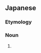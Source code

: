 {{also|宮保雞丁|宮爆雞丁}}

==Japanese==
{{DEFAULTSORT:こんばおじいでぃん'}}
{{wikipedia|lang=ja}}
{{ja-kanjitab|ごん|ばお|じー|でぃん|yomi=irr}}

===Etymology===
{{borrowing|ja|cmn|宮保雞丁|tr=Gōngbǎo jīdīng}}

===Noun===
{{ja-noun|ゴンバオ ジーディン|rom=Gonbao jīdin}}

# {{w|Kung Pao chicken}}

{{cln|ja|eponyms}}
{{C|ja|Meats|Chickens}}